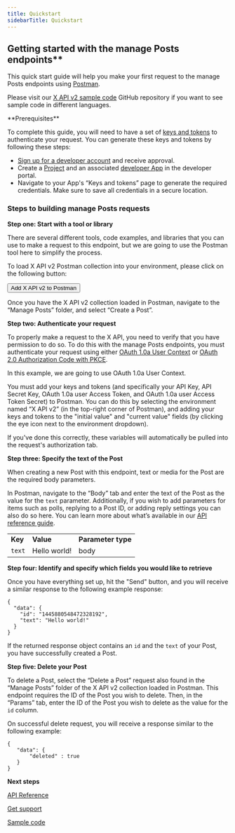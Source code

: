 ```yaml
---
title: Quickstart
sidebarTitle: Quickstart
---
```



## Getting started with the manage Posts endpoints**

This quick start guide will help you make your first request to the manage Posts endpoints using [Postman](https://developer.twitter.com/en/docs/tools-and-libraries/using-postman).

Please visit our [X API v2 sample code](https://github.com/xdevplatform/Twitter-API-v2-sample-code) GitHub repository if you want to see sample code in different languages.

<Info>
**Prerequisites**

To complete this guide, you will need to have a set of [keys and tokens](/resources/fundamentals/authentication) to authenticate your request. You can generate these keys and tokens by following these steps:

* [Sign up for a developer account](https://developer.x.com/en/apply-for-access) and receive approval.
* Create a [Project](/resources/fundamentals/projects) and an associated [developer App](/resources/fundamentals/developer-apps) in the developer portal.
* Navigate to your App's “Keys and tokens” page to generate the required credentials. Make sure to save all credentials in a secure location.
</Info>

### Steps to building manage Posts requests

**Step one: Start with a tool or library**

There are several different tools, code examples, and libraries that you can use to make a request to this endpoint, but we are going to use the Postman tool here to simplify the process.

To load X API v2 Postman collection into your environment, please click on the following button:

<Button href="https://t.co/twitter-api-postman">
  Add X API v2 to Postman
</Button>

Once you have the X API v2 collection loaded in Postman, navigate to the “Manage Posts” folder, and select “Create a Post”.
 

**Step two: Authenticate your request**

To properly make a request to the X API, you need to verify that you have permission to do so. To do this with the manage Posts endpoints, you must authenticate your request using either [OAuth 1.0a User Context](/resources/fundamentals/authentication) or [OAuth 2.0 Authorization Code with PKCE](resources/fundamentals/authentication#oauth-2-0-authorization-code-flow-with-pkce-2).

In this example, we are going to use OAuth 1.0a User Context.

You must add your keys and tokens (and specifically your API Key, API Secret Key, OAuth 1.0a user Access Token, and OAuth 1.0a user Access Token Secret) to Postman. You can do this by selecting the environment named “X API v2” (in the top-right corner of Postman), and adding your keys and tokens to the "initial value" and "current value" fields (by clicking the eye icon next to the environment dropdown).

If you've done this correctly, these variables will automatically be pulled into the request's authorization tab.

**Step three: Specify the text of the Post**

When creating a new Post with this endpoint, text or media for the Post are the required body parameters.

In Postman, navigate to the “Body” tab and enter the text of the Post as the value for the `text` parameter. Additionally, if you wish to add parameters for items such as polls, replying to a Post ID, or adding reply settings you can also do so here. You can learn more about what’s available in our [API reference guide](https://developer.twitter.com/en/docs/twitter-api/tweets/manage-tweets/api-reference).

|     |     |     |
| :--- | :--- | :--- |
| **Key** | **Value** | **Parameter type** |
| `text` | Hello world! | body |

**Step four: Identify and specify which fields you would like to retrieve**

Once you have everything set up, hit the "Send" button, and you will receive a similar response to the following example response:

```
{
  "data": {
    "id": "1445880548472328192",
    "text": "Hello world!"
  }
}
```


If the returned response object contains an `id` and the `text` of your Post, you have successfully created a Post.
 

**Step five: Delete your Post**

To delete a Post, select the “Delete a Post” request also found in the “Manage Posts” folder of the X API v2 collection loaded in Postman. This endpoint requires the ID of the Post you wish to delete. Then, in the “Params” tab, enter the ID of the Post you wish to delete as the value for the `id` column. 

On successful delete request, you will receive a response similar to the following example:

```
{
   "data": {
       "deleted" : true
   }
}
```


**Next steps**

[API Reference](/x-api/posts/manage-tweets#manage-tweets-api-reference-index)

[Get support](https://developer.x.com/en/support/x-api )

[Sample code](https://github.com/xdevplatform/Twitter-API-v2-sample-code "Sample code")